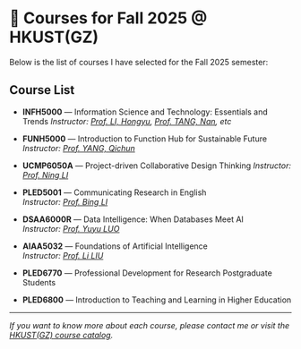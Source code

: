 # 📖 Courses for Fall 2025 @ HKUST(GZ)

Below is the list of courses I have selected for the Fall 2025 semester:

## Course List

- **INFH5000** &mdash; Information Science and Technology: Essentials and Trends 
  *Instructor: [Prof. LI, Hongyu](https://facultyprofiles.hkust-gz.edu.cn/faculty-personal-page/LI-Hongyu/hongyuli), [Prof. TANG, Nan](https://facultyprofiles.hkust-gz.edu.cn/faculty-personal-page/TANG-Nan/nantang), etc*

- **FUNH5000** &mdash; Introduction to Function Hub for Sustainable Future  
  *Instructor: [Prof. YANG, Qichun](https://facultyprofiles.hkust-gz.edu.cn/faculty-personal-page/YANG-Qichun/qichunyang)*

- **UCMP6050A** &mdash; Project-driven Collaborative Design Thinking 
  *Instructor: [Prof. Ning LI](https://facultyprofiles.hkust-gz.edu.cn/faculty-personal-page/LI-Ning/nl)*

- **PLED5001** &mdash; Communicating Research in English  
  *Instructor: [Prof. Bing LI](https://facultyprofiles.hkust-gz.edu.cn/faculty-personal-page/LI-Bing/bingli)*

- **DSAA6000R** &mdash; Data Intelligence: When Databases Meet AI  
  *Instructor: [Prof. Yuyu LUO](https://facultyprofiles.hkust-gz.edu.cn/faculty-personal-page/LUO-Yuyu/yuyuluo)*

- **AIAA5032** &mdash; Foundations of Artificial Intelligence  
  *Instructor: [Prof. Li LIU](https://facultyprofiles.hkust-gz.edu.cn/faculty-personal-page/LIU-Li/avrillliu)*

- **PLED6770** &mdash; Professional Development for Research Postgraduate Students 

- **PLED6800** &mdash; Introduction to Teaching and Learning in Higher Education   

---

*If you want to know more about each course, please contact me or visit the [HKUST(GZ) course catalog](https://fytgs.hkust-gz.edu.cn/programs/artificial-intelligence-5).*